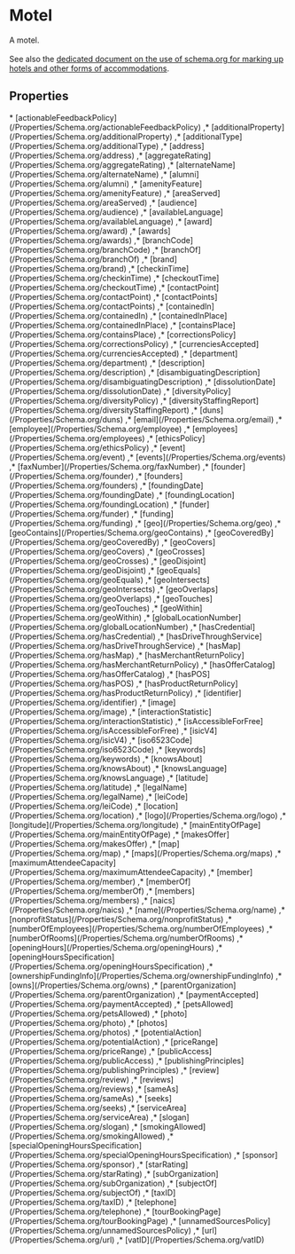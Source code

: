 # Motel

A motel.
<br /><br />
See also the <a href="/docs/hotels.html">dedicated document on the use of schema.org for marking up hotels and other forms of accommodations</a>.

## Properties

<Grid>
* [actionableFeedbackPolicy](/Properties/Schema.org/actionableFeedbackPolicy)
,* [additionalProperty](/Properties/Schema.org/additionalProperty)
,* [additionalType](/Properties/Schema.org/additionalType)
,* [address](/Properties/Schema.org/address)
,* [aggregateRating](/Properties/Schema.org/aggregateRating)
,* [alternateName](/Properties/Schema.org/alternateName)
,* [alumni](/Properties/Schema.org/alumni)
,* [amenityFeature](/Properties/Schema.org/amenityFeature)
,* [areaServed](/Properties/Schema.org/areaServed)
,* [audience](/Properties/Schema.org/audience)
,* [availableLanguage](/Properties/Schema.org/availableLanguage)
,* [award](/Properties/Schema.org/award)
,* [awards](/Properties/Schema.org/awards)
,* [branchCode](/Properties/Schema.org/branchCode)
,* [branchOf](/Properties/Schema.org/branchOf)
,* [brand](/Properties/Schema.org/brand)
,* [checkinTime](/Properties/Schema.org/checkinTime)
,* [checkoutTime](/Properties/Schema.org/checkoutTime)
,* [contactPoint](/Properties/Schema.org/contactPoint)
,* [contactPoints](/Properties/Schema.org/contactPoints)
,* [containedIn](/Properties/Schema.org/containedIn)
,* [containedInPlace](/Properties/Schema.org/containedInPlace)
,* [containsPlace](/Properties/Schema.org/containsPlace)
,* [correctionsPolicy](/Properties/Schema.org/correctionsPolicy)
,* [currenciesAccepted](/Properties/Schema.org/currenciesAccepted)
,* [department](/Properties/Schema.org/department)
,* [description](/Properties/Schema.org/description)
,* [disambiguatingDescription](/Properties/Schema.org/disambiguatingDescription)
,* [dissolutionDate](/Properties/Schema.org/dissolutionDate)
,* [diversityPolicy](/Properties/Schema.org/diversityPolicy)
,* [diversityStaffingReport](/Properties/Schema.org/diversityStaffingReport)
,* [duns](/Properties/Schema.org/duns)
,* [email](/Properties/Schema.org/email)
,* [employee](/Properties/Schema.org/employee)
,* [employees](/Properties/Schema.org/employees)
,* [ethicsPolicy](/Properties/Schema.org/ethicsPolicy)
,* [event](/Properties/Schema.org/event)
,* [events](/Properties/Schema.org/events)
,* [faxNumber](/Properties/Schema.org/faxNumber)
,* [founder](/Properties/Schema.org/founder)
,* [founders](/Properties/Schema.org/founders)
,* [foundingDate](/Properties/Schema.org/foundingDate)
,* [foundingLocation](/Properties/Schema.org/foundingLocation)
,* [funder](/Properties/Schema.org/funder)
,* [funding](/Properties/Schema.org/funding)
,* [geo](/Properties/Schema.org/geo)
,* [geoContains](/Properties/Schema.org/geoContains)
,* [geoCoveredBy](/Properties/Schema.org/geoCoveredBy)
,* [geoCovers](/Properties/Schema.org/geoCovers)
,* [geoCrosses](/Properties/Schema.org/geoCrosses)
,* [geoDisjoint](/Properties/Schema.org/geoDisjoint)
,* [geoEquals](/Properties/Schema.org/geoEquals)
,* [geoIntersects](/Properties/Schema.org/geoIntersects)
,* [geoOverlaps](/Properties/Schema.org/geoOverlaps)
,* [geoTouches](/Properties/Schema.org/geoTouches)
,* [geoWithin](/Properties/Schema.org/geoWithin)
,* [globalLocationNumber](/Properties/Schema.org/globalLocationNumber)
,* [hasCredential](/Properties/Schema.org/hasCredential)
,* [hasDriveThroughService](/Properties/Schema.org/hasDriveThroughService)
,* [hasMap](/Properties/Schema.org/hasMap)
,* [hasMerchantReturnPolicy](/Properties/Schema.org/hasMerchantReturnPolicy)
,* [hasOfferCatalog](/Properties/Schema.org/hasOfferCatalog)
,* [hasPOS](/Properties/Schema.org/hasPOS)
,* [hasProductReturnPolicy](/Properties/Schema.org/hasProductReturnPolicy)
,* [identifier](/Properties/Schema.org/identifier)
,* [image](/Properties/Schema.org/image)
,* [interactionStatistic](/Properties/Schema.org/interactionStatistic)
,* [isAccessibleForFree](/Properties/Schema.org/isAccessibleForFree)
,* [isicV4](/Properties/Schema.org/isicV4)
,* [iso6523Code](/Properties/Schema.org/iso6523Code)
,* [keywords](/Properties/Schema.org/keywords)
,* [knowsAbout](/Properties/Schema.org/knowsAbout)
,* [knowsLanguage](/Properties/Schema.org/knowsLanguage)
,* [latitude](/Properties/Schema.org/latitude)
,* [legalName](/Properties/Schema.org/legalName)
,* [leiCode](/Properties/Schema.org/leiCode)
,* [location](/Properties/Schema.org/location)
,* [logo](/Properties/Schema.org/logo)
,* [longitude](/Properties/Schema.org/longitude)
,* [mainEntityOfPage](/Properties/Schema.org/mainEntityOfPage)
,* [makesOffer](/Properties/Schema.org/makesOffer)
,* [map](/Properties/Schema.org/map)
,* [maps](/Properties/Schema.org/maps)
,* [maximumAttendeeCapacity](/Properties/Schema.org/maximumAttendeeCapacity)
,* [member](/Properties/Schema.org/member)
,* [memberOf](/Properties/Schema.org/memberOf)
,* [members](/Properties/Schema.org/members)
,* [naics](/Properties/Schema.org/naics)
,* [name](/Properties/Schema.org/name)
,* [nonprofitStatus](/Properties/Schema.org/nonprofitStatus)
,* [numberOfEmployees](/Properties/Schema.org/numberOfEmployees)
,* [numberOfRooms](/Properties/Schema.org/numberOfRooms)
,* [openingHours](/Properties/Schema.org/openingHours)
,* [openingHoursSpecification](/Properties/Schema.org/openingHoursSpecification)
,* [ownershipFundingInfo](/Properties/Schema.org/ownershipFundingInfo)
,* [owns](/Properties/Schema.org/owns)
,* [parentOrganization](/Properties/Schema.org/parentOrganization)
,* [paymentAccepted](/Properties/Schema.org/paymentAccepted)
,* [petsAllowed](/Properties/Schema.org/petsAllowed)
,* [photo](/Properties/Schema.org/photo)
,* [photos](/Properties/Schema.org/photos)
,* [potentialAction](/Properties/Schema.org/potentialAction)
,* [priceRange](/Properties/Schema.org/priceRange)
,* [publicAccess](/Properties/Schema.org/publicAccess)
,* [publishingPrinciples](/Properties/Schema.org/publishingPrinciples)
,* [review](/Properties/Schema.org/review)
,* [reviews](/Properties/Schema.org/reviews)
,* [sameAs](/Properties/Schema.org/sameAs)
,* [seeks](/Properties/Schema.org/seeks)
,* [serviceArea](/Properties/Schema.org/serviceArea)
,* [slogan](/Properties/Schema.org/slogan)
,* [smokingAllowed](/Properties/Schema.org/smokingAllowed)
,* [specialOpeningHoursSpecification](/Properties/Schema.org/specialOpeningHoursSpecification)
,* [sponsor](/Properties/Schema.org/sponsor)
,* [starRating](/Properties/Schema.org/starRating)
,* [subOrganization](/Properties/Schema.org/subOrganization)
,* [subjectOf](/Properties/Schema.org/subjectOf)
,* [taxID](/Properties/Schema.org/taxID)
,* [telephone](/Properties/Schema.org/telephone)
,* [tourBookingPage](/Properties/Schema.org/tourBookingPage)
,* [unnamedSourcesPolicy](/Properties/Schema.org/unnamedSourcesPolicy)
,* [url](/Properties/Schema.org/url)
,* [vatID](/Properties/Schema.org/vatID)

</Grid>

